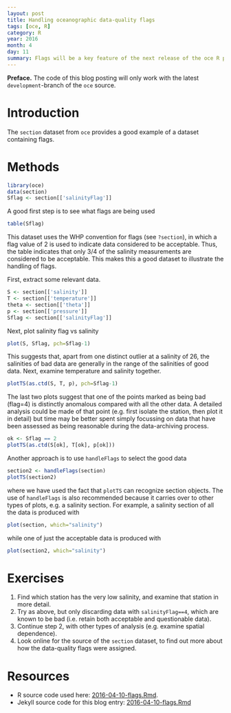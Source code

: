 ```yaml
---
layout: post
title: Handling oceanographic data-quality flags
tags: [oce, R]
category: R
year: 2016
month: 4
day: 11
summary: Flags will be a key feature of the next release of the oce R package. This posting illustrates the basics of how flags can be used for hydrographic section data.
---
```


**Preface.** The code of this blog posting will only work with the latest
`development`-branch of the `oce` source. 


# Introduction

The `section` dataset from `oce` provides a good example of a dataset
containing flags.

# Methods

```r
library(oce)
data(section)
Sflag <- section[['salinityFlag']]
```
A good first step is to see what flags are being used
```r
table(Sflag)
```
This dataset uses the WHP convention for flags (see `?section`), in which a
flag value of 2 is used to indicate data considered to be acceptable. Thus, the
table indicates that only 3/4 of the salinity measurements are considered
to be acceptable.  This makes this a good dataset to illustrate the handling
of flags.

First, extract some relevant data.

```r
S <- section[['salinity']]
T <- section[['temperature']]
theta <- section[['theta']]
p <- section[['pressure']]
Sflag <- section[['salinityFlag']]
```

Next, plot salinity flag vs salinity
```r
plot(S, Sflag, pch=Sflag-1)
```

This suggests that, apart from one distinct outlier at a salinity of 26, the
salinities of bad data are generally in the range of the salinities of good
data. Next, examine temperature and salinity together.

```r
plotTS(as.ctd(S, T, p), pch=Sflag-1)
```

The last two plots suggest that one of the points marked as being bad (flag=4)
is distinctly anomalous compared with all the other data. A detailed analysis
could be made of that point (e.g. first isolate the station, then plot it in
detail) but time may be better spent simply focussing on data that have been
assessed as being reasonable during the data-archiving process. 

```r
ok <- Sflag == 2
plotTS(as.ctd(S[ok], T[ok], p[ok]))
```

Another approach is to use `handleFlags` to select the good data
```r
section2 <- handleFlags(section)
plotTS(section2)
```
where we have used the fact that `plotTS` can recognize section objects. The
use of `handleFlags` is also recommended because it carries over to other types
of plots, e.g. a salinity section. For example, a salinity section of all the 
data is produced with
```r
plot(section, which="salinity")
```
while one of just the acceptable data is produced with
```r
plot(section2, which="salinity")
```

# Exercises

1. Find which station has the very low salinity, and examine that station in more detail.
2. Try as above, but only discarding data with `salinityFlag==4`, which are known to be
   bad (i.e. retain both acceptable and questionable data).
3. Continue step 2, with other types of analysis (e.g. examine spatial dependence).
4. Look online for the source of the `section` dataset, to find out more about how the 
   data-quality flags were assigned.


# Resources

* R source code used here: [2016-04-10-flags.Rmd]({{ site.url }}/assets/2016-04-10-flags.R).
* Jekyll source code for this blog entry: [2016-04-10-flags.Rmd](https://raw.github.com/dankelley/dankelley.github.io/master/assets/2016-04-10-flags.Rmd)


